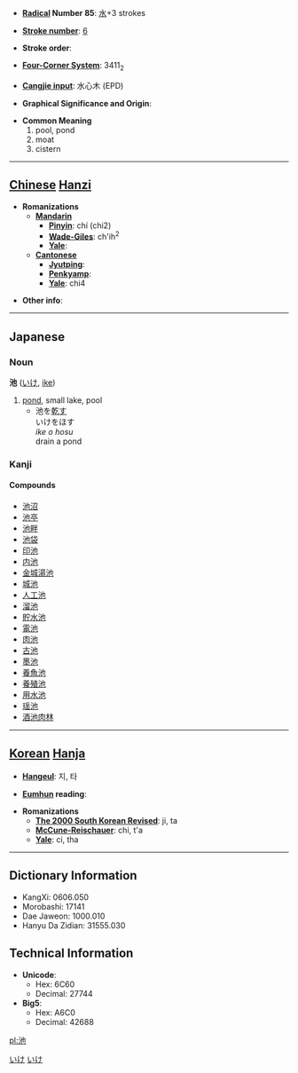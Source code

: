 * '''[[Wiktionary:Chinese radical index| Radical]] Number 85''': [[Wiktionary:Chinese radical index 水|水]]+3 strokes

* '''[[Wiktionary:Chinese total strokes index|Stroke number]]''': [[Wiktionary:Chinese total strokes index 6|6]]

* '''Stroke order''': 

* '''[[Wiktionary:Chinese four corner index|Four-Corner System]]''': 3411<sub>2</sub>

* '''[[Wiktionary:Chinese Cangjie index|Cangjie input]]''': 水心木 (EPD)

* '''Graphical Significance and Origin''': 

* '''Common Meaning'''
*#pool, pond
*# moat
*# cistern


----

== [[Chinese]] [[Hanzi]] ==

* '''Romanizations'''
** '''[[Mandarin]]'''
*** '''[[Pinyin]]''': chí (chi2)
*** '''[[Wade-Giles]]''': ch'ih<sup>2</sup>
*** '''[[Yale]]''': 
** '''[[Cantonese]]'''
*** '''[[Jyutping]]''':
*** '''[[Penkyamp]]''': 
*** '''[[Yale]]''': chi4

* '''Other info''': 

----

==Japanese==
===Noun===
'''池''' ([[いけ]], [[ike]])
# [[pond]], small lake, pool
#*池を[[乾す]]<br>いけをほす<br>''ike o hosu''<br>drain a pond

===Kanji===
{{kanji|[[ち]] ([[chi]]), [[た]] ([[ta]])|[[いけ]] ([[ike]])}}
====Compounds====
*[[池沼]]
*[[池亭]]
*[[池畔]]
*[[池袋]]
*[[印池]]
*[[内池]]
*[[金城湯池]]
*[[城池]]
*[[人工池]]
*[[溜池]]
*[[貯水池]]
*[[電池]]
*[[肉池]]
*[[古池]]
*[[墨池]]
*[[養魚池]]
*[[養殖池]]
*[[用水池]]
*[[瑶池]]
*[[酒池肉林]]

[[Category:Japanese language|いけ]]
[[Category:Japanese nouns|いけ]]
----

== [[Korean]] [[Hanja]] ==

* '''[[Hangeul]]''': 지, 타

* '''[[Eumhun]] reading''': 

* '''Romanizations'''
** '''[[The 2000 South Korean Revised Romanization|The 2000 South Korean Revised]]''': ji, ta
** '''[[McCune-Reischauer]]''': chi, t'a
** '''[[Yale]]''': ci, tha

----

== Dictionary Information ==

* KangXi: 0606.050
* Morobashi: 17141
* Dae Jaweon: 1000.010
* Hanyu Da Zidian: 31555.030

== Technical Information ==

* '''Unicode''':
** Hex: 6C60
** Decimal: 27744
* '''Big5''':
** Hex: A6C0
** Decimal: 42688

[[pl:池]]